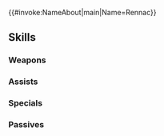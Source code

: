 {{#invoke:NameAbout|main|Name=Rennac}}{{HeroPage Tabs}}
{{Hero Infobox
|Name=Rennac
|Title=Rich "Merchant"
|WeaponType=Green Dagger
|MoveType=Infantry
|Origin=Fire Emblem: The Sacred Stones
|Gender=Male
|actorEN=Landon McDonald
|actorJP=伊東健人
|artist=霜村航
|randomStartTime=2022-02-07T07:00:00Z
|additionDate=January 6, 2022
|releaseDate=January 7, 2022
|poolDate=January 28, 2022
|poolRarities=5
|cv1=7
|cv2=501100
|TagID=レナック
|InternalID=756
|Properties=specRate_202408
|description=A thief forced to accompany L'Arachel on her adventures. Member of a wealthy merchant family and well-versed in the ways of the world. Appears in Fire Emblem: The Sacred Stones.
}}
{{Stats Page
|Lv1HP=17|Lv1ATK=7|Lv1SPD=12|Lv1DEF=12|Lv1RES=3
|GRHP=50|GRATK=70|GRSPD=70|GRDEF=50|GRRES=50
}}
==Skills==
===Weapons===
{{Weapons Table
|weapon1=Iron Dagger
|weapon1Default=1
|weapon1Unlock=1
|weapon2=Steel Dagger
|weapon2Default=2
|weapon2Unlock=2
|weapon3=Vicious Dagger
|weapon3Default=4
|weapon3Unlock=3
|weapon4=Vicious Dagger+
|weapon4Default=5
|weapon4Unlock=5
}}
===Assists===
{{Assists Table}}
===Specials===
{{Specials Table
|special1=Night Sky
|special1Default=4
|special1Unlock=3
|special2=Glimmer
|special2Unlock=4
}}
===Passives===
{{Passives Table
|passiveA1=Atk/Spd Solo 1
|passiveA2=Atk/Spd Solo 2
|passiveA3=Atk/Spd Solo 3
|passiveA4=Atk/Spd Solo 4
|passiveA1Unlock=2
|passiveA2Unlock=3
|passiveA3Unlock=4
|passiveA4Unlock=5
|passiveB1=Disarm Trap 1
|passiveB2=Disarm Trap 2
|passiveB3=Disarm Trap 3
|passiveB1Unlock=1
|passiveB2Unlock=2
|passiveB3Unlock=4
}}
{{Heroes Navbox}}